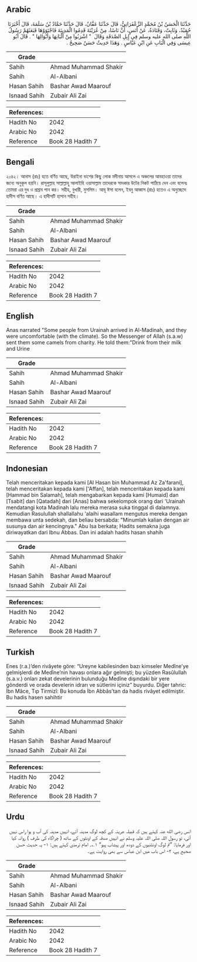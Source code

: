 ## Arabic


<div dir="rtl" lang="ar" style={{fontSize:'larger',backgroundColor:'#f8f9fa',padding:20}}>
حَدَّثَنَا الْحَسَنُ بْنُ مُحَمَّدٍ الزَّعْفَرَانِيُّ، قَالَ حَدَّثَنَا عَفَّانُ، قَالَ حَدَّثَنَا حَمَّادُ بْنُ سَلَمَةَ، قَالَ أَخْبَرَنَا حُمَيْدٌ، وَثَابِتٌ، وَقَتَادَةُ، عَنْ أَنَسٍ، أَنَّ نَاسًا، مِنْ عُرَيْنَةَ قَدِمُوا الْمَدِينَةَ فَاجْتَوَوْهَا فَبَعَثَهُمْ رَسُولُ اللَّهِ صلى الله عليه وسلم فِي إِبِلِ الصَّدَقَةِ وَقَالَ ‏ "‏ اشْرَبُوا مِنْ أَلْبَانِهَا وَأَبْوَالِهَا ‏"‏ ‏.‏ قَالَ أَبُو عِيسَى وَفِي الْبَابِ عَنِ ابْنِ عَبَّاسٍ ‏.‏ وَهَذَا حَدِيثٌ حَسَنٌ صَحِيحٌ ‏.‏
</div>
<div style={{backgroundColor:'#f8f9fa',padding:20, marginBottom: 10}}><table> <thead> <tr> <th>Grade</th> <th></th> </tr> </thead> <tbody> <tr><td>Sahih</td><td>Ahmad Muhammad Shakir</td></tr><tr><td>Sahih</td><td>Al-Albani</td></tr><tr><td>Hasan Sahih</td><td>Bashar Awad Maarouf</td></tr><tr><td>Isnaad Sahih</td><td>Zubair Ali Zai</td></tr></tbody></table><table> <thead> <tr> <th>References:</th> <th></th> </tr> </thead> <tbody><tr><td>Hadith No</td><td>2042</td></tr><tr><td>Arabic No</td><td>2042</td></tr><tr><td>Reference</td><td>Book 28 Hadith 7</td></tr></tbody></table></div>

## Bengali


<div dir="ltr" lang="bn" style={{fontSize:'larger',backgroundColor:'#f8f9fa',padding:20}}>
২০৪২। আনাস (রাঃ) হতে বর্ণিত আছে, উরাইনা বংশের কিছু লোক মদীনায় আসলে এ অঞ্চলের আবহাওয়া তাদের জন্যে অনুকূল হয়নি। রাসূলুল্লাহ সাল্লাল্লাহু আলাইহি ওয়াসাল্লাম তাদেরকে সাদকার উটের নিকট পাঠিয়ে দেন এবং বলেনঃ তোমরা এর দুধ ও প্রস্রাব পান কর। সহীহ, বুখারী, মুসলিম। আবূ ঈসা বলেন, ইবনু আব্বাস (রাঃ) হতেও এ অনুচ্ছেদে হাদীস বর্ণিত আছে। এ হাদীসটি হাসান সহীহ।
</div>
<div style={{backgroundColor:'#f8f9fa',padding:20, marginBottom: 10}}><table> <thead> <tr> <th>Grade</th> <th></th> </tr> </thead> <tbody> <tr><td>Sahih</td><td>Ahmad Muhammad Shakir</td></tr><tr><td>Sahih</td><td>Al-Albani</td></tr><tr><td>Hasan Sahih</td><td>Bashar Awad Maarouf</td></tr><tr><td>Isnaad Sahih</td><td>Zubair Ali Zai</td></tr></tbody></table><table> <thead> <tr> <th>References:</th> <th></th> </tr> </thead> <tbody><tr><td>Hadith No</td><td>2042</td></tr><tr><td>Arabic No</td><td>2042</td></tr><tr><td>Reference</td><td>Book 28 Hadith 7</td></tr></tbody></table></div>

## English


<div dir="ltr" lang="en" style={{fontSize:'larger',backgroundColor:'#f8f9fa',padding:20}}>
Anas narrated "Some people from Urainah arrived in Al-Madinah, and they were uncomfortable (with the climate). So the Messenger of Allah (s.a.w) sent them some camels from charity. He told them:"Drink from their milk and Urine
</div>
<div style={{backgroundColor:'#f8f9fa',padding:20, marginBottom: 10}}><table> <thead> <tr> <th>Grade</th> <th></th> </tr> </thead> <tbody> <tr><td>Sahih</td><td>Ahmad Muhammad Shakir</td></tr><tr><td>Sahih</td><td>Al-Albani</td></tr><tr><td>Hasan Sahih</td><td>Bashar Awad Maarouf</td></tr><tr><td>Isnaad Sahih</td><td>Zubair Ali Zai</td></tr></tbody></table><table> <thead> <tr> <th>References:</th> <th></th> </tr> </thead> <tbody><tr><td>Hadith No</td><td>2042</td></tr><tr><td>Arabic No</td><td>2042</td></tr><tr><td>Reference</td><td>Book 28 Hadith 7</td></tr></tbody></table></div>

## Indonesian


<div dir="ltr" lang="id" style={{fontSize:'larger',backgroundColor:'#f8f9fa',padding:20}}>
Telah menceritakan kepada kami [Al Hasan bin Muhammad Az Za'farani], telah menceritakan kepada kami ['Affan], telah menceritakan kepada kami [Hammad bin Salamah], telah mengabarkan kepada kami [Humaid] dan [Tsabit] dan [Qatadah] dari [Anas] bahwa sekelompok orang dari 'Urainah mendatangi kota Madinah lalu mereka merasa suka tinggal di dalamnya. Kemudian Rasulullah shallallahu 'alaihi wasallam mengutus mereka dengan membawa unta sedekah, dan beliau bersabda: "Minumlah kalian dengan air susunya dan air kencingnya." Abu Isa berkata; Hadits semakna juga diriwayatkan dari Ibnu Abbas. Dan ini adalah hadits hasan shahih
</div>
<div style={{backgroundColor:'#f8f9fa',padding:20, marginBottom: 10}}><table> <thead> <tr> <th>Grade</th> <th></th> </tr> </thead> <tbody> <tr><td>Sahih</td><td>Ahmad Muhammad Shakir</td></tr><tr><td>Sahih</td><td>Al-Albani</td></tr><tr><td>Hasan Sahih</td><td>Bashar Awad Maarouf</td></tr><tr><td>Isnaad Sahih</td><td>Zubair Ali Zai</td></tr></tbody></table><table> <thead> <tr> <th>References:</th> <th></th> </tr> </thead> <tbody><tr><td>Hadith No</td><td>2042</td></tr><tr><td>Arabic No</td><td>2042</td></tr><tr><td>Reference</td><td>Book 28 Hadith 7</td></tr></tbody></table></div>

## Turkish


<div dir="ltr" lang="tr" style={{fontSize:'larger',backgroundColor:'#f8f9fa',padding:20}}>
Enes (r.a.)’den rivâyete göre: “Ureyne kabilesinden bazı kimseler Medîne’ye gelmişlerdi de Medîne’nin havası onlara ağır gelmişti; bu yüzden Rasûlullah (s.a.v.) onları zekat develerinin bulunduğu Medîne dışındaki bir yere gönderdi ve orada develerin idrarı ve sütlerini içiniz” buyurdu. Diğer tahric: İbn Mâce, Tıp Tirmizî: Bu konuda İbn Abbâs’tan da hadis rivâyet edilmiştir. Bu hadis hasen sahihtir
</div>
<div style={{backgroundColor:'#f8f9fa',padding:20, marginBottom: 10}}><table> <thead> <tr> <th>Grade</th> <th></th> </tr> </thead> <tbody> <tr><td>Sahih</td><td>Ahmad Muhammad Shakir</td></tr><tr><td>Sahih</td><td>Al-Albani</td></tr><tr><td>Hasan Sahih</td><td>Bashar Awad Maarouf</td></tr><tr><td>Isnaad Sahih</td><td>Zubair Ali Zai</td></tr></tbody></table><table> <thead> <tr> <th>References:</th> <th></th> </tr> </thead> <tbody><tr><td>Hadith No</td><td>2042</td></tr><tr><td>Arabic No</td><td>2042</td></tr><tr><td>Reference</td><td>Book 28 Hadith 7</td></tr></tbody></table></div>

## Urdu


<div dir="rtl" lang="ur" style={{fontSize:'larger',backgroundColor:'#f8f9fa',padding:20}}>
انس رضی الله عنہ کہتے ہیں کہ قبیلہ عرینہ کے کچھ لوگ مدینہ آئے، انہیں مدینہ کی آب و ہوا راس نہیں آئی، تو رسول اللہ صلی اللہ علیہ وسلم نے انہیں صدقہ کے اونٹوں کے ساتھ ( چراگاہ کی طرف ) روانہ کیا اور فرمایا: ”تم لوگ اونٹنیوں کے دودھ اور پیشاب پیو“ ۱؎۔ امام ترمذی کہتے ہیں: ۱- یہ حدیث حسن صحیح ہے، ۲- اس باب میں ابن عباس سے بھی روایت ہے۔
</div>
<div style={{backgroundColor:'#f8f9fa',padding:20, marginBottom: 10}}><table> <thead> <tr> <th>Grade</th> <th></th> </tr> </thead> <tbody> <tr><td>Sahih</td><td>Ahmad Muhammad Shakir</td></tr><tr><td>Sahih</td><td>Al-Albani</td></tr><tr><td>Hasan Sahih</td><td>Bashar Awad Maarouf</td></tr><tr><td>Isnaad Sahih</td><td>Zubair Ali Zai</td></tr></tbody></table><table> <thead> <tr> <th>References:</th> <th></th> </tr> </thead> <tbody><tr><td>Hadith No</td><td>2042</td></tr><tr><td>Arabic No</td><td>2042</td></tr><tr><td>Reference</td><td>Book 28 Hadith 7</td></tr></tbody></table></div>